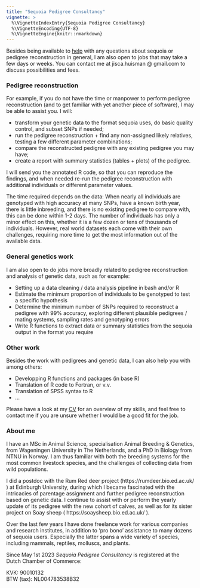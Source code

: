 ```yaml
---
title: "Sequoia Pedigree Consultancy"
vignette: >
  %\VignetteIndexEntry{Sequoia Pedigree Consultancy}
  %\VignetteEncoding{UTF-8}
  %\VignetteEngine{knitr::rmarkdown}
---
```



Besides being available to [help](./help.html) with any questions about sequoia or pedigree reconstruction in general, I am also open to jobs that may take a few days or weeks. You can contact me at jisca.huisman @ gmail.com to discuss possibilities and fees.


### Pedigree reconstruction
For example, if you do not have the time or manpower to perform pedigree reconstruction (and to get familiar with yet another piece of software), I may be able to assist you. I will:

- transform your genetic data to the format sequoia uses, do basic quality control, and subset SNPs if needed;
- run the pedigree reconstruction + find any non-assigned likely relatives, testing a few different parameter combinations;
- compare the reconstructed pedigree with any existing pedigree you may have;
- create a report with summary statistics (tables + plots) of the pedigree.

I will send you the annotated R code, so that you can reproduce the findings, and when needed re-run the pedigree reconstruction with additional individuals or different parameter values.

The time required depends on the data: When nearly all individuals are genotyped with high accuracy at many SNPs, have a known birth year, there is little inbreeding, and there is no existing pedigree to compare with, this can be done within 1-2 days. The number of individuals has only a minor effect on this, whether it is a few dozen or tens of thousands of individuals. However, real world datasets each come with their own challenges, requiring more time to get the most information out of the available data.



### General genetics work

I am also open to do jobs more broadly related to pedigree reconstruction and analysis of genetic data, such as for example:

- Setting up a data cleaning / data analysis pipeline in bash and/or R
- Estimate the minimum proportion of individuals to be genotyped to test a specific hypothesis
- Determine the minimum number of SNPs required to reconstruct a pedigree with 99% accuracy, exploring different plausible pedigrees / mating systems, sampling rates and genotyping errors
- Write R functions to extract data or summary statistics from the sequoia output in the format you require



### Other work

Besides the work with pedigrees and genetic data, I can also help you with among others:

- Developping R functions and packages (in base R)
- Translation of R code to Fortran, or v.v.
- Translation of SPSS syntax to R
- ...

Please have a look at my [CV](./../reference/figures/Huisman_J_CV.pdf) for an overview of my skills, and feel free to contact me if you are unsure whether I would be a good fit for the job. 


### About me

I have an MSc in Animal Science, specialisation Animal Breeding & Genetics, from Wageningen University in The Netherlands, and a PhD in Biology from NTNU in Norway. I am thus familiar with both the breeding systems for the most common livestock species, and the challenges of collecting data from wild populations. 

I did a postdoc with the Rum Red deer project (https://rumdeer.bio.ed.ac.uk/ ) at Edinburgh University, during which I became fascinated with the intricacies of parentage assignment and further pedigree reconstruction based on genetic data. I continue to assist with or perform the yearly update of its pedigree with the new cohort of calves, as well as for its sister project on Soay sheep ( https://soaysheep.bio.ed.ac.uk/ ). 

Over the last few years I have done freelance work for various companies and research institutes, in addition to 'pro bono' assistance to many dozens of sequoia users. Especially the latter spans a wide variety of species, including mammals, reptiles, molluscs, and plants. 

Since May 1st 2023 *Sequoia Pedigree Consultancy* is registered at the Dutch Chamber of Commerce:

KVK: 90010132  
BTW (tax): NL004783538B32
